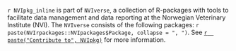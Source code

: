 `r NVIpkg_inline` is part of `NVIverse`, a collection of R-packages with tools to facilitate data management
and data reporting at the Norwegian Veterinary Institute (NVI). The `NVIverse` consists of the following packages:
`r paste(NVIrpackages::NVIpackages$Package, collapse = ", ")`. See [`r  paste("Contribute to", NVIpkg)`](`r  paste0("https://github.com/NorwegianVeterinaryInstitute/", NVIpkg, "/blob/main/CONTRIBUTING.md")`) for
more information.
